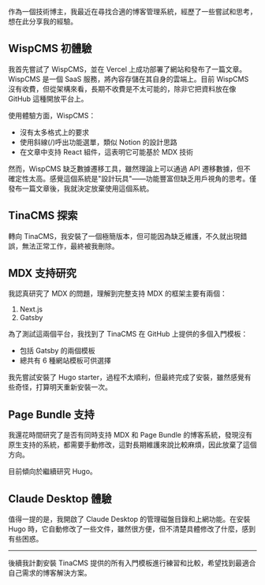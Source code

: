 作為一個技術博主，我最近在尋找合適的博客管理系統，經歷了一些嘗試和思考，想在此分享我的經驗。

## WispCMS 初體驗

我首先嘗試了 WispCMS，並在 Vercel 上成功部署了網站和發布了一篇文章。WispCMS 是一個 SaaS 服務，將內容存儲在其自身的雲端上。目前 WispCMS 沒有收費，但從架構來看，長期不收費是不太可能的，除非它把資料放在像 GitHub 這種開放平台上。

使用體驗方面，WispCMS：

* 沒有太多格式上的要求
* 使用斜線(/)呼出功能選單，類似 Notion 的設計思路
* 在文章中支持 React 組件，這表明它可能基於 MDX 技術

然而，WispCMS 缺乏數據遷移工具，雖然理論上可以通過 API 遷移數據，但不確定性太高。感覺這個系統是"設計玩具"——功能豐富但缺乏用戶視角的思考。僅發布一篇文章後，我就決定放棄使用這個系統。

## TinaCMS 探索

轉向 TinaCMS，我安裝了一個極簡版本，但可能因為缺乏維護，不久就出現錯誤，無法正常工作，最終被我刪除。

## MDX 支持研究

我認真研究了 MDX 的問題，理解到完整支持 MDX 的框架主要有兩個：

1. Next.js
2. Gatsby

為了測試這兩個平台，我找到了 TinaCMS 在 GitHub 上提供的多個入門模板：

* 包括 Gatsby 的兩個模板
* 總共有 6 種網站模板可供選擇

我先嘗試安裝了 Hugo starter，過程不太順利，但最終完成了安裝，雖然感覺有些奇怪，打算明天重新安裝一次。

## Page Bundle 支持

我還花時間研究了是否有同時支持 MDX 和 Page Bundle 的博客系統，發現沒有原生支持的系統，都需要手動修改，這對長期維護來說比較麻煩，因此放棄了這個方向。

目前傾向於繼續研究 Hugo。

## Claude Desktop 體驗

值得一提的是，我開啟了 Claude Desktop 的管理磁盤目錄和上網功能。在安裝 Hugo 時，它自動修改了一些文件，雖然很方便，但不清楚具體修改了什麼，感到有些困惑。

***

後續我計劃安裝 TinaCMS 提供的所有入門模板進行練習和比較，希望找到最適合自己需求的博客解決方案。
